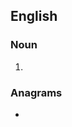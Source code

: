 {{also|hörs}}
==English==

===Noun===
{{head|en|noun form}}

# {{plural of|en|hoer}}

===Anagrams===
* {{anagrams|en|a=ehors|H-O-R-S-E|H.O.R.S.E.|HORSE|Horse|RSeOH|Rohes|Shore|horse|hoser|shero|shoer|shore}}